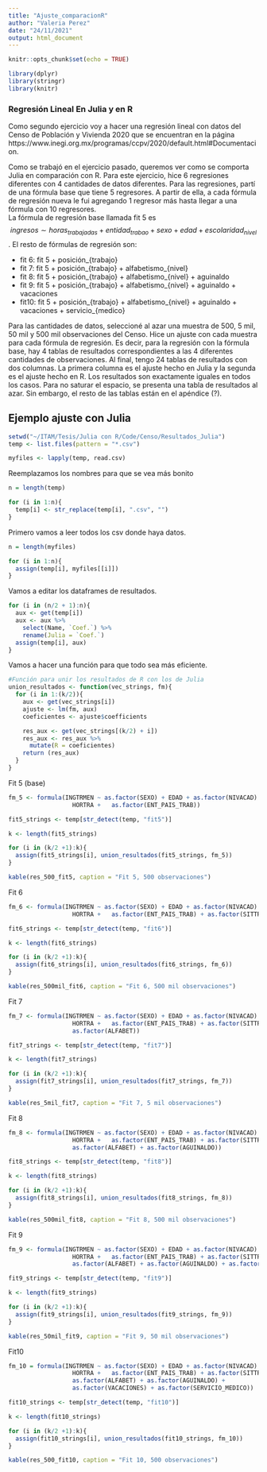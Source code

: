 ```yaml
---
title: "Ajuste_comparacionR"
author: "Valeria Perez"
date: "24/11/2021"
output: html_document
---
```


```r
knitr::opts_chunk$set(echo = TRUE)
```

```r
library(dplyr)
library(stringr)
library(knitr)
```

### Regresión Lineal En Julia y en R

Como segundo ejercicio voy a hacer una regresión lineal con datos del Censo de Población y Vivienda 2020 que se encuentran en la página https://www.inegi.org.mx/programas/ccpv/2020/default.html#Documentacion. 

Como se trabajó en el ejercicio pasado, queremos ver como se comporta Julia en comparación con R. Para este ejercicio, hice 6 regresiones diferentes con 4 cantidades de datos diferentes. Para las regresiones, partí de una fórmula base que tiene 5 regresores. A partir de ella, a cada fórmula de regresión  nueva le fui agregando 1 regresor más hasta llegar a una fórmula con 10 regresores.  
La fórmula de regresión base llamada fit 5 es 
$$ingresos \sim horas_{trabajadas} + entidad_{trabao} +  sexo + edad + escolaridad_{nivel}$$. 
El resto de fórmulas de regresión son: 

  * fit 6: fit 5 + posición_{trabajo}
  * fit 7: fit 5 + posición_{trabajo} + alfabetismo_{nivel}
  * fit 8: fit 5 + posición_{trabajo} + alfabetismo_{nivel} + aguinaldo
  * fit 9: fit 5 + posición_{trabajo} + alfabetismo_{nivel} + aguinaldo + vacaciones
  * fit10: fit 5 + posición_{trabajo} + alfabetismo_{nivel} + aguinaldo + vacaciones + servicio_{medico}


Para las cantidades de datos, seleccioné al azar una muestra de 500, 5 mil, 50 mil y 500 mil observaciones del Censo. Hice un ajuste con cada muestra para cada fórmula de regresión. Es decir, para la regresión con la fórmula base, hay 4 tablas de resultados correspondientes a las 4 diferentes cantidades de observaciones. 
Al final, tengo 24 tablas de resultados con dos columnas. La primera columna es el ajuste hecho en Julia y la segunda es el ajuste hecho en R. Los resultados son exactamente iguales en todos los casos. 
Para no saturar el espacio, se presenta una tabla de resultados al azar. Sin embargo, el resto de las tablas están en el apéndice (?). 


## Ejemplo ajuste con Julia

```r
setwd("~/ITAM/Tesis/Julia con R/Code/Censo/Resultados_Julia")
temp <- list.files(pattern = "*.csv")

myfiles <- lapply(temp, read.csv)
```
Reemplazamos los nombres para que se vea más bonito
```r
n = length(temp)

for (i in 1:n){
  temp[i] <- str_replace(temp[i], ".csv", "")
}
```


Primero vamos a leer todos los csv donde haya datos. 
```r
n = length(myfiles)

for (i in 1:n){
  assign(temp[i], myfiles[[i]])
}
```

Vamos a editar los dataframes de resultados.
```r
for (i in (n/2 + 1):n){
  aux <- get(temp[i])
  aux <- aux %>% 
    select(Name, `Coef.`) %>%
    rename(Julia = `Coef.`)
  assign(temp[i], aux)
}
```

Vamos a hacer una función para que todo sea más eficiente. 
```r
#Función para unir los resultados de R con los de Julia
union_resultados <- function(vec_strings, fm){
  for (i in 1:(k/2)){
    aux <- get(vec_strings[i])
    ajuste <- lm(fm, aux)
    coeficientes <- ajuste$coefficients

    res_aux <- get(vec_strings[(k/2) + i])
    res_aux <- res_aux %>%
      mutate(R = coeficientes)
    return (res_aux)
  }
}
```


Fit 5 (base)
```r
fm_5 <- formula(INGTRMEN ~ as.factor(SEXO) + EDAD + as.factor(NIVACAD) + 
                  HORTRA +   as.factor(ENT_PAIS_TRAB))

fit5_strings <- temp[str_detect(temp, "fit5")]

k <- length(fit5_strings)

for (i in (k/2 +1):k){
  assign(fit5_strings[i], union_resultados(fit5_strings, fm_5))
}
```

```r
kable(res_500_fit5, caption = "Fit 5, 500 observaciones")
```


Fit 6

```r
fm_6 <- formula(INGTRMEN ~ as.factor(SEXO) + EDAD + as.factor(NIVACAD) + 
                  HORTRA +   as.factor(ENT_PAIS_TRAB) + as.factor(SITTRA))

fit6_strings <- temp[str_detect(temp, "fit6")]

k <- length(fit6_strings)

for (i in (k/2 +1):k){
  assign(fit6_strings[i], union_resultados(fit6_strings, fm_6))
}
```

```r
kable(res_500mil_fit6, caption = "Fit 6, 500 mil observaciones")
```

Fit 7

```r
fm_7 <- formula(INGTRMEN ~ as.factor(SEXO) + EDAD + as.factor(NIVACAD) + 
                  HORTRA +   as.factor(ENT_PAIS_TRAB) + as.factor(SITTRA) + 
                  as.factor(ALFABET))

fit7_strings <- temp[str_detect(temp, "fit7")]

k <- length(fit7_strings)

for (i in (k/2 +1):k){
  assign(fit7_strings[i], union_resultados(fit7_strings, fm_7))
}
```

```r
kable(res_5mil_fit7, caption = "Fit 7, 5 mil observaciones")
```

Fit 8

```r
fm_8 <- formula(INGTRMEN ~ as.factor(SEXO) + EDAD + as.factor(NIVACAD) + 
                  HORTRA +   as.factor(ENT_PAIS_TRAB) + as.factor(SITTRA) + 
                  as.factor(ALFABET) + as.factor(AGUINALDO))

fit8_strings <- temp[str_detect(temp, "fit8")]

k <- length(fit8_strings)

for (i in (k/2 +1):k){
  assign(fit8_strings[i], union_resultados(fit8_strings, fm_8))
}
```

```r
kable(res_500mil_fit8, caption = "Fit 8, 500 mil observaciones")
```

Fit 9

```r
fm_9 <- formula(INGTRMEN ~ as.factor(SEXO) + EDAD + as.factor(NIVACAD) + 
                  HORTRA +   as.factor(ENT_PAIS_TRAB) + as.factor(SITTRA) + 
                  as.factor(ALFABET) + as.factor(AGUINALDO) + as.factor(VACACIONES))

fit9_strings <- temp[str_detect(temp, "fit9")]

k <- length(fit9_strings)

for (i in (k/2 +1):k){
  assign(fit9_strings[i], union_resultados(fit9_strings, fm_9))
}
```

```r
kable(res_50mil_fit9, caption = "Fit 9, 50 mil observaciones")
```

Fit10

```r
fm_10 = formula(INGTRMEN ~ as.factor(SEXO) + EDAD + as.factor(NIVACAD) + 
                  HORTRA +   as.factor(ENT_PAIS_TRAB) + as.factor(SITTRA) +
                  as.factor(ALFABET) + as.factor(AGUINALDO) + 
                  as.factor(VACACIONES) + as.factor(SERVICIO_MEDICO))

fit10_strings <- temp[str_detect(temp, "fit10")]

k <- length(fit10_strings)

for (i in (k/2 +1):k){
  assign(fit10_strings[i], union_resultados(fit10_strings, fm_10))
}
```

```r
kable(res_500_fit10, caption = "Fit 10, 500 observaciones")
```

